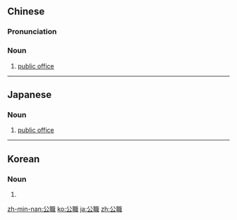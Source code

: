 {{also|公职}}
==Chinese==
{{zh-forms|s=公职}}

===Pronunciation===
{{zh-pron
|m=gōngzhí
|c=gung1 zik1
|h=pfs=kûng-chṳt
|mn=kong-chit
|cat=n
}}

===Noun===
{{zh-noun}}

# [[public office]]

----

==Japanese==
{{ja-kanjitab|こう|しょく|yomi=on}}

===Noun===
{{ja-noun|こうしょく}}

# [[public office]]

----

==Korean==
{{ko-hanjatab|}}

===Noun===
{{ko-noun|hj|hangeul=공직}}

# {{hanja form of|공직|[[public office]]}}

[[zh-min-nan:公職]]
[[ko:公職]]
[[ja:公職]]
[[zh:公職]]